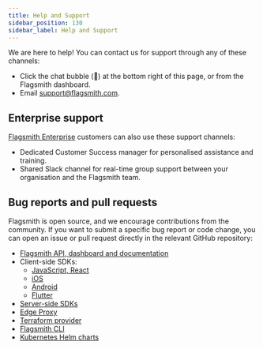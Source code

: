 ```yaml
---
title: Help and Support
sidebar_position: 130
sidebar_label: Help and Support
---
```


We are here to help! You can contact us for support through any of these channels:

* Click the <a class="open-chat">chat bubble (💬)</a> at the bottom right of this page, or from the Flagsmith dashboard.
* Email [support@flagsmith.com](mailto:support@flagsmith.com).

## Enterprise support

[Flagsmith Enterprise](https://www.flagsmith.com/pricing) customers can also use these support channels:

* Dedicated Customer Success manager for personalised assistance and training.
* Shared Slack channel for real-time group support between your organisation and the Flagsmith team.

## Bug reports and pull requests

Flagsmith is open source, and we encourage contributions from the community. If you want to submit a specific bug
report or code change, you can open an issue or pull request directly in the relevant GitHub repository:

* [Flagsmith API, dashboard and documentation](https://github.com/Flagsmith/flagsmith)
* Client-side SDKs:
  - [JavaScript, React](https://github.com/Flagsmith/flagsmith-js-client)
  - [iOS](https://github.com/Flagsmith/flagsmith-ios-client)
  - [Android](https://github.com/Flagsmith/flagsmith-kotlin-android-client)
  - [Flutter](https://github.com/flagsmith/flagsmith-flutter-client)
* [Server-side SDKs](/clients/server-side)
* [Edge Proxy](https://github.com/Flagsmith/edge-proxy)
* [Terraform provider](https://github.com/Flagsmith/terraform-provider-flagsmith)
* [Flagsmith CLI](https://github.com/Flagsmith/flagsmith-cli)
* [Kubernetes Helm charts](https://github.com/Flagsmith/flagsmith-charts)
